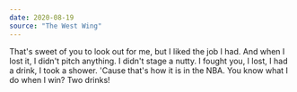 ```yaml
---
date: 2020-08-19
source: "The West Wing"
---
```


That's sweet of you to look out for me, but I liked the job I had. And when I lost it, I didn't 
pitch anything. I didn't stage a nutty. I fought you, I lost, I had a drink, I took a shower. 
'Cause that's how it is in the NBA. You know what I do when I win? Two drinks!
